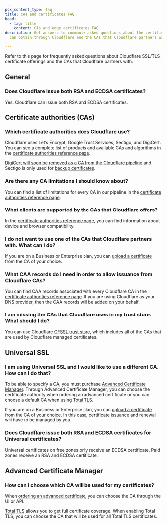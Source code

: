 ```yaml
---
pcx_content_type: faq
title: CAs and certificates FAQ
head:
  - tag: title
    content: CAs and edge certificates FAQ
description: Get answers to commonly asked questions about the certificates you
  can obtain through Cloudflare and the CAs that Cloudflare partners with.

---
```


Refer to this page for frequently asked questions about Cloudflare SSL/TLS certificate offerings and the CAs that Cloudflare partners with.

## General

### Does Cloudflare issue both RSA and ECDSA certificates?

Yes. Cloudflare can issue both RSA and ECDSA certificates.

## Certificate authorities (CAs)

### Which certificate authorities does Cloudflare use?

Cloudflare uses Let’s Encrypt, Google Trust Services, Sectigo, and DigiCert. You can see a complete list of products and available CAs and algorithms in the [certificate authorities reference page](/ssl/reference/certificate-authorities/).

[DigiCert will soon be removed as a CA from the Cloudflare pipeline](/ssl/reference/migration-guides/digicert-update/) and Sectigo is only used for [backup certificates](/ssl/edge-certificates/backup-certificates/).

### Are there any CA limitations I should know about?

You can find a list of limitations for every CA in our pipeline in the [certificate authorities reference page](/ssl/reference/certificate-authorities/).

### What clients are supported by the CAs that Cloudflare offers?

In the [certificate authorities reference page](/ssl/reference/certificate-authorities/), you can find information about device and browser compatibility.

### I do not want to use one of the CAs that Cloudflare partners with. What can I do?

If you are on a Business or Enterprise plan, you can [upload a certificate](/ssl/edge-certificates/custom-certificates/uploading/#upload-a-custom-certificate) from the CA of your choice.

### What CAA records do I need in order to allow issuance from Cloudflare CAs?

You can find CAA records associated with every Cloudflare CA in the [certificate authorities reference page](/ssl/reference/certificate-authorities/#caa-records). If you are using Cloudflare as your DNS provider, then the CAA records will be added on your behalf.

### I am missing the CAs that Cloudflare uses in my trust store. What should I do?

You can use Cloudflare [CFSSL trust store](https://github.com/cloudflare/cfssl_trust), which includes all of the CAs that are used by Cloudflare managed certificates.

## Universal SSL

### I am using Universal SSL and I would like to use a different CA. How can I do that?

To be able to specify a CA, you must purchase [Advanced Certificate Manager](/ssl/edge-certificates/advanced-certificate-manager/). Through Advanced Certificate Manager, you can choose the certificate authority when ordering an advanced certificate or you can choose a default CA when using [Total TLS](/ssl/edge-certificates/additional-options/total-tls/).

If you are on a Business or Enterprise plan, you can [upload a certificate](/ssl/edge-certificates/custom-certificates/uploading/#upload-a-custom-certificate) from the CA of your choice. In this case, certificate issuance and renewal will have to be managed by you.

### Does Cloudflare issue both RSA and ECDSA certificates for Universal certificates?

Universal certificates on free zones only receive an ECDSA certificate. Paid zones receive an RSA and ECDSA certificate.

## Advanced Certificate Manager

### How can I choose which CA will be used for my certificates?

When [ordering an advanced certificate](/ssl/edge-certificates/advanced-certificate-manager/manage-certificates/), you can choose the CA through the UI or API.

[Total TLS](/ssl/edge-certificates/additional-options/total-tls/) allows you to get full certificate coverage. When enabling Total TLS, you can choose the CA that will be used for all Total TLS certificates.
